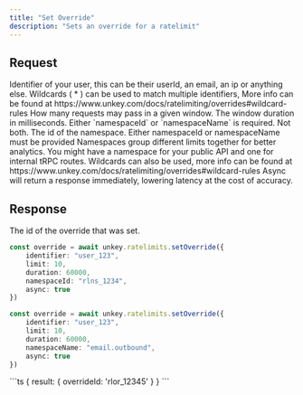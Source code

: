 ```yaml
---
title: "Set Override"
description: "Sets an override for a ratelimit"
---
```


## Request


 <ParamField body="identifier" type="string" required>
Identifier of your user, this can be their userId, an email, an ip or anything else. Wildcards ( * ) can be used to match multiple identifiers, More info can be found at https://www.unkey.com/docs/ratelimiting/overrides#wildcard-rules
</ParamField>

<ParamField body="limit" type="number" required>
How many requests may pass in a given window.
</ParamField>

<ParamField body="duration" type="number" required>
The window duration in milliseconds.
</ParamField>

 <Warning>
Either `namespaceId` or `namespaceName` is required. Not both.
</Warning>

<ParamField body="namespaceId" type="string">
The id of the namespace. Either namespaceId or namespaceName must be provided
</ParamField>

<ParamField body="namespaceName" type="string">
Namespaces group different limits together for better analytics. You might have a namespace for your public API and one for internal tRPC routes. Wildcards can also be used, more info can be found at https://www.unkey.com/docs/ratelimiting/overrides#wildcard-rules
</ParamField>

<ParamField body="async" type="boolean" default="false">
Async will return a response immediately, lowering latency at the cost of accuracy.
</ParamField>


## Response

<ResponseField name="result">
  <Expandable title="properties" defaultOpen>
    <ResponseField name="overrideId" type="string" required>
    The id of the override that was set.
    </ResponseField>
  </Expandable>
  </ResponseField>
<RequestExample>

```ts
const override = await unkey.ratelimits.setOverride({
    identifier: "user_123",
    limit: 10,
    duration: 60000,
    namespaceId: "rlns_1234",
    async: true
})
```
```ts
const override = await unkey.ratelimits.setOverride({
    identifier: "user_123",
    limit: 10,
    duration: 60000,
    namespaceName: "email.outbound",
    async: true
})
```

</RequestExample>

<ResponseExample>
```ts
{
  result: {
     overrideId: 'rlor_12345'
  }
}
```

</ResponseExample>
